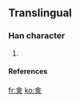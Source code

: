 ==Translingual==

===Han character===
{{Han char|rn=9|rad=人|as=06|sn=8|four=|canj=人一中人 (OMLO)}}

# {{defn|Han}}

====References====
{{Han ref|kx=0102.291|dkj=|dj=|hdz=|ud=13394|uh=3452|bh=|bd=}}



[[fr:㑒]]
[[ko:㑒]]